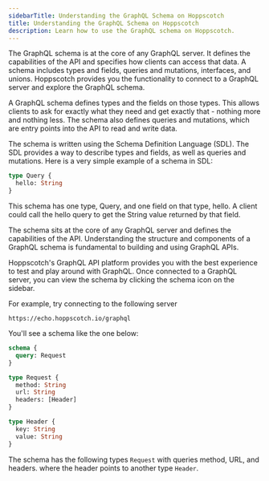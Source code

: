 ```yaml
---
sidebarTitle: Understanding the GraphQL Schema on Hoppscotch
title: Understanding the GraphQL Schema on Hoppscotch
description: Learn how to use the GraphQL schema on Hoppscotch.
---
```


The GraphQL schema is at the core of any GraphQL server. It defines the capabilities of the API and specifies how clients can access that data. A schema includes types and fields, queries and mutations, interfaces, and unions. Hoppscotch provides you the functionality to connect to a GraphQL server and explore the GraphQL schema.

A GraphQL schema defines types and the fields on those types. This allows clients to ask for exactly what they need and get exactly that - nothing more and nothing less. The schema also defines queries and mutations, which are entry points into the API to read and write data.

The schema is written using the Schema Definition Language (SDL). The SDL provides a way to describe types and fields, as well as queries and mutations. Here is a very simple example of a schema in SDL:

```graphql
type Query {
  hello: String
}
```

This schema has one type, Query, and one field on that type, hello. A client could call the hello query to get the String value returned by that field.

The schema sits at the core of any GraphQL server and defines the capabilities of the API. Understanding the structure and components of a GraphQL schema is fundamental to building and using GraphQL APIs.

Hoppscotch's GraphQL API platform provides you with the best experience to test and play around with GraphQL. Once connected to a GraphQL server, you can view the schema by clicking the schema icon on the sidebar.

For example, try connecting to the following server

```
https://echo.hoppscotch.io/graphql
```

You'll see a schema like the one below:

```graphql
schema {
  query: Request
}

type Request {
  method: String
  url: String
  headers: [Header]
}

type Header {
  key: String
  value: String
}
```

The schema has the following types `Request` with queries method, URL, and headers. where the header points to another type `Header`.
